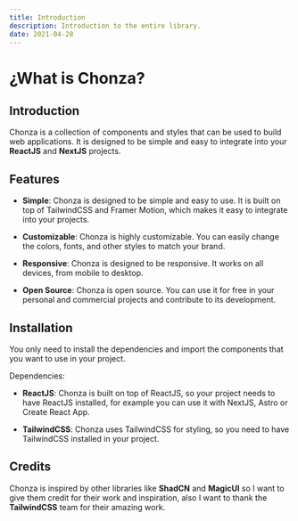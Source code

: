 ```yaml
---
title: Introduction
description: Introduction to the entire library.
date: 2021-04-28
---
```


# ¿What is Chonza?

## Introduction

Chonza is a collection of components and styles that can be used to build web applications. It is designed to be simple and easy to integrate into your **ReactJS** and **NextJS** projects.

## Features

- **Simple**: Chonza is designed to be simple and easy to use. It is built on top of TailwindCSS and Framer Motion, which makes it easy to integrate into your projects.

- **Customizable**: Chonza is highly customizable. You can easily change the colors, fonts, and other styles to match your brand.

- **Responsive**: Chonza is designed to be responsive. It works on all devices, from mobile to desktop.

- **Open Source**: Chonza is open source. You can use it for free in your personal and commercial projects and contribute to its development.

## Installation

You only need to install the dependencies and import the components that you want to use in your project.

Dependencies:

- **ReactJS**: Chonza is built on top of ReactJS, so your project needs to have ReactJS installed, for example you can use it with NextJS, Astro or Create React App.

- **TailwindCSS**: Chonza uses TailwindCSS for styling, so you need to have TailwindCSS installed in your project.

## Credits

Chonza is inspired by other libraries like **ShadCN** and **MagicUI** so I want to give them credit for their work and inspiration, also I want to thank the **TailwindCSS** team for their amazing work.

